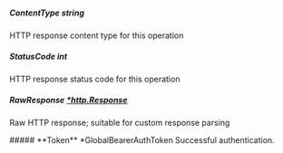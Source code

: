 
##### **ContentType** string
HTTP response content type for this operation

##### **StatusCode** int
HTTP response status code for this operation

##### **RawResponse** [*http.Response](https://pkg.go.dev/net/http#Response)
Raw HTTP response; suitable for custom response parsing

<Collapsible>
    ##### **Token** *GlobalBearerAuthToken
    Successful authentication.
    <Collapsible.Break/>
    <GlobalBearerAuthToken/>
</Collapsible>

